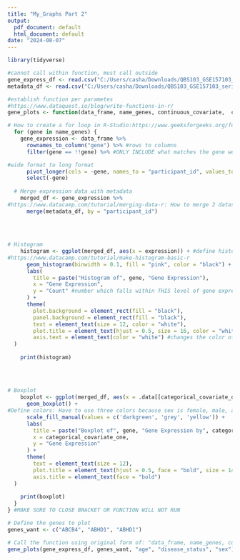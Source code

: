 ```yaml
---
title: "My_Graphs Part 2"
output:
  pdf_document: default
  html_document: default
date: "2024-08-07"
---
```


```r
library(tidyverse)

#cannot call within function, must call outside 
gene_express_df <- read.csv("C:/Users/casha/Downloads/QBS103_GSE157103_genes.csv", row.names = 1)
metadata_df <- read.csv("C:/Users/casha/Downloads/QBS103_GSE157103_series_matrix.csv")

#establish function per parametes
#https://www.dataquest.io/blog/write-functions-in-r/
gene_plots <- function(data_frame, name_genes, continuous_covariate,  categorical_covariate_one, categorical_covariate_two) {

# How to create a for loop in R-Studio:https://www.geeksforgeeks.org/for-loop-in-r/
  for (gene in name_genes) { 
    gene_expression <- data_frame %>%
      rownames_to_column("gene") %>% #rows to columns
      filter(gene == !!gene) %>% #ONLY INCLUDE what matches the gene we're asking for

#wide format to long format
      pivot_longer(cols = -gene, names_to = "participant_id", values_to = "expression") %>%
      select(-gene)
    
  # Merge expression data with metadata
    merged_df <- gene_expression %>%
#https://www.datacamp.com/tutorial/merging-data-r: How to merge 2 datasets in R  
      merge(metadata_df, by = "participant_id")
    
    
    
    
# Histogram
    histogram <- ggplot(merged_df, aes(x = expression)) + #define histogram
#https://www.datacamp.com/tutorial/make-histogram-basic-r
      geom_histogram(binwidth = 0.1, fill = "pink", color = "black") + #binwidth is how wide we want each box on histogram
      labs(
        title = paste("Histogram of", gene, "Gene Expression"),
        x = "Gene Expression",
        y = "Count" #number which falls within THIS level of gene expression
      ) +
      theme(
        plot.background = element_rect(fill = "black"),
        panel.background = element_rect(fill = "black"),
        text = element_text(size = 12, color = "white"),
        plot.title = element_text(hjust = 0.5, size = 16, color = "white"),
        axis.text = element_text(color = "white") #changes the color of the numbers on gridlines
  )
    
    print(histogram)
   
    
    
     
# Boxplot
    boxplot <- ggplot(merged_df, aes(x = .data[[categorical_covariate_one]], y = expression, fill = .data[[categorical_covariate_two]])) +
      geom_boxplot() +
#Define colors: Have to use three colors because sex is female, male, and unknown
      scale_fill_manual(values = c('darkgreen', 'grey', 'yellow')) + 
      labs(
        title = paste("Boxplot of", gene, "Gene Expression by", categorical_covariate_one, "and", categorical_covariate_two),
        x = categorical_covariate_one,
        y = "Gene Expression"
      ) +
      theme(
        text = element_text(size = 12),
        plot.title = element_text(hjust = 0.5, face = "bold", size = 14),
        axis.title = element_text(face = "bold")
  )
    
    print(boxplot)
  }
} #MAKE SURE TO CLOSE BRACKET OR FUNCTION WILL NOT RUN
```


```r
# Define the genes to plot
genes_want <- c("ABCB4", "ABHD1", "ABHD1")

# Call the function using original form of: "data_frame, name_genes, continuous_covariate, categorical_covariate_one, categorical_covariate_two"
gene_plots(gene_express_df, genes_want, "age", "disease_status", "sex")
```

